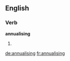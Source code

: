 ==English==

===Verb===
'''annualising'''

# {{present participle of|annualise}}

[[de:annualising]]
[[fr:annualising]]